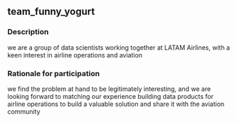 ## team_funny_yogurt

### Description
we are a group of data scientists working together at LATAM Airlines, with a keen interest in airline operations and aviation

### Rationale for participation
we find the problem at hand to be legitimately interesting, and we are looking forward to matching our experience building data products for airline operations to build a valuable solution and share it with the aviation community

